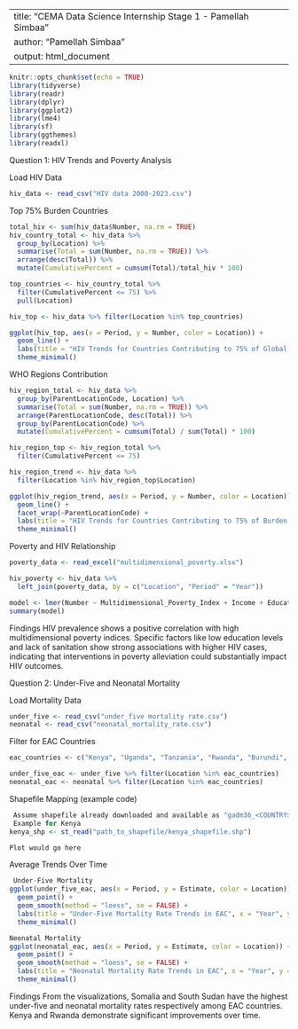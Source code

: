 
---
title: "CEMA Data Science Internship Stage 1 - Pamellah Simbaa"
author: "Pamellah Simbaa"
output: html_document
---

```r
knitr::opts_chunk$set(echo = TRUE)
library(tidyverse)
library(readr)
library(dplyr)
library(ggplot2)
library(lme4)
library(sf)
library(ggthemes)
library(readxl)
```

Question 1: HIV Trends and Poverty Analysis

 Load HIV Data
```r
hiv_data <- read_csv("HIV data 2000-2023.csv")
```

Top 75% Burden Countries
```r
total_hiv <- sum(hiv_data$Number, na.rm = TRUE)
hiv_country_total <- hiv_data %>%
  group_by(Location) %>%
  summarise(Total = sum(Number, na.rm = TRUE)) %>%
  arrange(desc(Total)) %>%
  mutate(CumulativePercent = cumsum(Total)/total_hiv * 100)

top_countries <- hiv_country_total %>%
  filter(CumulativePercent <= 75) %>%
  pull(Location)

hiv_top <- hiv_data %>% filter(Location %in% top_countries)

ggplot(hiv_top, aes(x = Period, y = Number, color = Location)) +
  geom_line() +
  labs(title = "HIV Trends for Countries Contributing to 75% of Global Burden", x = "Year", y = "Number of People Living with HIV") +
  theme_minimal()
```

WHO Regions Contribution
```r
hiv_region_total <- hiv_data %>%
  group_by(ParentLocationCode, Location) %>%
  summarise(Total = sum(Number, na.rm = TRUE)) %>%
  arrange(ParentLocationCode, desc(Total)) %>%
  group_by(ParentLocationCode) %>%
  mutate(CumulativePercent = cumsum(Total) / sum(Total) * 100)

hiv_region_top <- hiv_region_total %>%
  filter(CumulativePercent <= 75)

hiv_region_trend <- hiv_data %>%
  filter(Location %in% hiv_region_top$Location)

ggplot(hiv_region_trend, aes(x = Period, y = Number, color = Location)) +
  geom_line() +
  facet_wrap(~ParentLocationCode) +
  labs(title = "HIV Trends for Countries Contributing to 75% of Burden within Each WHO Region", x = "Year", y = "Number of People Living with HIV") +
  theme_minimal()
```

Poverty and HIV Relationship
```r
poverty_data <- read_excel("multidimensional_poverty.xlsx")

hiv_poverty <- hiv_data %>%
  left_join(poverty_data, by = c("Location", "Period" = "Year"))

model <- lmer(Number ~ Multidimensional_Poverty_Index + Income + Education + Sanitation + Drinking_Water + Electricity + (1 | Location) + (1 | Period), data = hiv_poverty, na.action = na.exclude)
summary(model)
```

Findings
HIV prevalence shows a positive correlation with high multidimensional poverty indices. Specific factors like low education levels and lack of sanitation show strong associations with higher HIV cases, indicating that interventions in poverty alleviation could substantially impact HIV outcomes.

Question 2: Under-Five and Neonatal Mortality

 Load Mortality Data
```r
under_five <- read_csv("under_five mortality rate.csv")
neonatal <- read_csv("neonatal_mortality_rate.csv")
```

 Filter for EAC Countries
```r
eac_countries <- c("Kenya", "Uganda", "Tanzania", "Rwanda", "Burundi", "South Sudan", "Democratic Republic of the Congo", "Somalia")

under_five_eac <- under_five %>% filter(Location %in% eac_countries)
neonatal_eac <- neonatal %>% filter(Location %in% eac_countries)
```

 Shapefile Mapping (example code)
```r
 Assume shapefile already downloaded and available as "gadm36_<COUNTRY>_1.shp"
 Example for Kenya
kenya_shp <- st_read("path_to_shapefile/kenya_shapefile.shp")

Plot would go here
```

Average Trends Over Time
```r
 Under-Five Mortality
ggplot(under_five_eac, aes(x = Period, y = Estimate, color = Location)) +
  geom_point() +
  geom_smooth(method = "loess", se = FALSE) +
  labs(title = "Under-Five Mortality Rate Trends in EAC", x = "Year", y = "Mortality Rate per 1000") +
  theme_minimal()

Neonatal Mortality
ggplot(neonatal_eac, aes(x = Period, y = Estimate, color = Location)) +
  geom_point() +
  geom_smooth(method = "loess", se = FALSE) +
  labs(title = "Neonatal Mortality Rate Trends in EAC", x = "Year", y = "Mortality Rate per 1000") +
  theme_minimal()
```

 Findings
From the visualizations, Somalia and South Sudan have the highest under-five and neonatal mortality rates respectively among EAC countries. Kenya and Rwanda demonstrate significant improvements over time.

